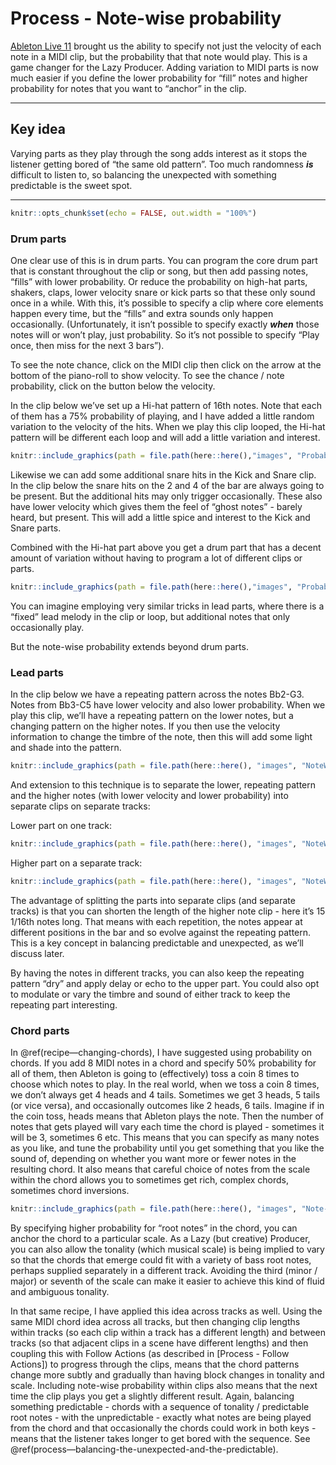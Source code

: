 # Process - Note-wise probability

[Ableton Live 11](https://www.ableton.com/en/live/) brought us the ability to specify not just the velocity of each note in a MIDI clip, but the probability that that note would play. This is a game changer for the Lazy Producer. Adding variation to MIDI parts is now much easier if you define the lower probability for "fill" notes and higher probability for notes that you want to "anchor" in the clip.

------------------------------------------------------------------------

## Key idea {.unnumbered}

Varying parts as they play through the song adds interest as it stops the listener getting bored of "the same old pattern". Too much randomness ***is*** difficult to listen to, so balancing the unexpected with something predictable is the sweet spot.

------------------------------------------------------------------------

```r
knitr::opts_chunk$set(echo = FALSE, out.width = "100%")
```

### Drum parts

One clear use of this is in drum parts. You can program the core drum part that is constant throughout the clip or song, but then add passing notes, "fills" with lower probability. Or reduce the probability on high-hat parts, shakers, claps, lower velocity snare or kick parts so that these only sound once in a while. With this, it's possible to specify a clip where core elements happen every time, but the "fills" and extra sounds only happen occasionally. (Unfortunately, it isn't possible to specify exactly ***when*** those notes will or won't play, just probability. So it's not possible to specify "Play once, then miss for the next 3 bars").

To see the note chance, click on the MIDI clip then click on the arrow at the bottom of the piano-roll to show velocity. To see the chance / note probability, click on the button below the velocity.

In the clip below we've set up a Hi-hat pattern of 16th notes. Note that each of them has a 75% probability of playing, and I have added a little random variation to the velocity of the hits. When we play this clip looped, the Hi-hat pattern will be different each loop and will add a little variation and interest.

```r
knitr::include_graphics(path = file.path(here::here(),"images", "Probability_Drumkit_HH.png"))
```

Likewise we can add some additional snare hits in the Kick and Snare clip. In the clip below the snare hits on the 2 and 4 of the bar are always going to be present. But the additional hits may only trigger occasionally. These also have lower velocity which gives them the feel of "ghost notes" - barely heard, but present. This will add a little spice and interest to the Kick and Snare parts.

Combined with the Hi-hat part above you get a drum part that has a decent amount of variation without having to program a lot of different clips or parts.

```r
knitr::include_graphics(path = file.path(here::here(),"images", "Probability_Drumkit_KickSnare.png"))
```

You can imagine employing very similar tricks in lead parts, where there is a "fixed" lead melody in the clip or loop, but additional notes that only occasionally play.

But the note-wise probability extends beyond drum parts.

### Lead parts

In the clip below we have a repeating pattern across the notes Bb2-G3. Notes from Bb3-C5 have lower velocity and also lower probability. When we play this clip, we'll have a repeating pattern on the lower notes, but a changing pattern on the higher notes. If you then use the velocity information to change the timbre of the note, then this will add some light and shade into the pattern.

```r
knitr::include_graphics(path = file.path(here::here(), "images", "NoteWiseProbability_Full_pattern.png"))
```

And extension to this technique is to separate the lower, repeating pattern and the higher notes (with lower velocity and lower probability) into separate clips on separate tracks:

Lower part on one track:

```r
knitr::include_graphics(path = file.path(here::here(), "images", "NoteWiseProbability_Lower_notes.png"))
```

Higher part on a separate track:

```r
knitr::include_graphics(path = file.path(here::here(), "images", "NoteWiseProbability_Higher_notes.png"))
```

The advantage of splitting the parts into separate clips (and separate tracks) is that you can shorten the length of the higher note clip - here it's 15 1/16th notes long. That means with each repetition, the notes appear at different positions in the bar and so evolve against the repeating pattern. This is a key concept in balancing predictable and unexpected, as we'll discuss later.

By having the notes in different tracks, you can also keep the repeating pattern "dry" and apply delay or echo to the upper part. You could also opt to modulate or vary the timbre and sound of either track to keep the repeating part interesting.

### Chord parts

In \@ref(recipe---changing-chords), I have suggested using probability on chords. If you add 8 MIDI notes in a chord and specify 50% probability for all of them, then Ableton is going to (effectively) toss a coin 8 times to choose which notes to play. In the real world, when we toss a coin 8 times, we don't always get 4 heads and 4 tails. Sometimes we get 3 heads, 5 tails (or vice versa), and occasionally outcomes like 2 heads, 6 tails. Imagine if in the coin toss, heads means that Ableton plays the note. Then the number of notes that gets played will vary each time the chord is played - sometimes it will be 3, sometimes 6 etc. This means that you can specify as many notes as you like, and tune the probability until you get something that you like the sound of, depending on whether you want more or fewer notes in the resulting chord. It also means that careful choice of notes from the scale within the chord allows you to sometimes get rich, complex chords, sometimes chord inversions.

```r
knitr::include_graphics(path = file.path(here::here(), "images", "Note-wise_probability.png"))
```

By specifying higher probability for "root notes" in the chord, you can anchor the chord to a particular scale. As a Lazy (but creative) Producer, you can also allow the tonality (which musical scale) is being implied to vary so that the chords that emerge could fit with a variety of bass root notes, perhaps supplied separately in a different track. Avoiding the third (minor / major) or seventh of the scale can make it easier to achieve this kind of fluid and ambiguous tonality.

In that same recipe, I have applied this idea across tracks as well. Using the same MIDI chord idea across all tracks, but then changing clip lengths within tracks (so each clip within a track has a different length) and between tracks (so that adjacent clips in a scene have different lengths) and then coupling this with Follow Actions (as described in [Process - Follow Actions]) to progress through the clips, means that the chord patterns change more subtly and gradually than having block changes in tonality and scale. Including note-wise probability within clips also means that the next time the clip plays you get a slightly different result. Again, balancing something predictable - chords with a sequence of tonality / predictable root notes - with the unpredictable - exactly what notes are being played from the chord and that occasionally the chords could work in both keys - means that the listener takes longer to get bored with the sequence. See \@ref(process---balancing-the-unexpected-and-the-predictable).
